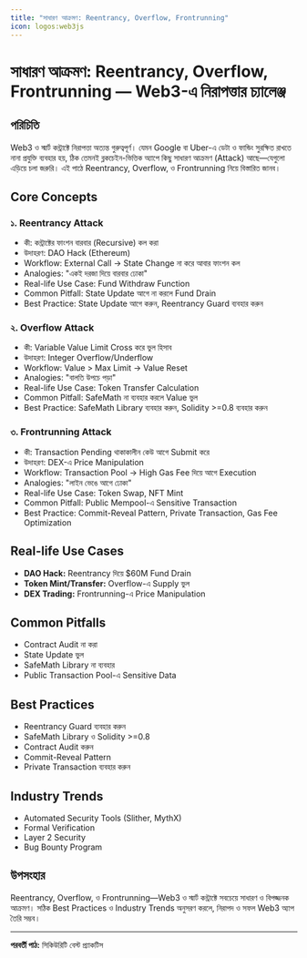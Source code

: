 ```yaml
---
title: "সাধারণ আক্রমণ: Reentrancy, Overflow, Frontrunning"
icon: logos:web3js
---
```


# সাধারণ আক্রমণ: Reentrancy, Overflow, Frontrunning — Web3-এ নিরাপত্তার চ্যালেঞ্জ

## পরিচিতি

Web3 ও স্মার্ট কন্ট্রাক্টে নিরাপত্তা অত্যন্ত গুরুত্বপূর্ণ। যেমন Google বা Uber-এ ডেটা ও ফান্ডিং সুরক্ষিত রাখতে নানা প্রযুক্তি ব্যবহার হয়, ঠিক তেমনই ব্লকচেইন-ভিত্তিক অ্যাপে কিছু সাধারণ আক্রমণ (Attack) আছে—যেগুলো এড়িয়ে চলা জরুরি। এই পাঠে Reentrancy, Overflow, ও Frontrunning নিয়ে বিস্তারিত জানব।

## Core Concepts

### ১. Reentrancy Attack
- কী: কন্ট্রাক্টের ফাংশন বারবার (Recursive) কল করা
- উদাহরণ: DAO Hack (Ethereum)
- Workflow: External Call → State Change না করে আবার ফাংশন কল
- Analogies: "একই দরজা দিয়ে বারবার ঢোকা"
- Real-life Use Case: Fund Withdraw Function
- Common Pitfall: State Update আগে না করলে Fund Drain
- Best Practice: State Update আগে করুন, Reentrancy Guard ব্যবহার করুন

### ২. Overflow Attack
- কী: Variable Value Limit Cross করে ভুল হিসাব
- উদাহরণ: Integer Overflow/Underflow
- Workflow: Value > Max Limit → Value Reset
- Analogies: "বালতি উপচে পড়া"
- Real-life Use Case: Token Transfer Calculation
- Common Pitfall: SafeMath না ব্যবহার করলে Value ভুল
- Best Practice: SafeMath Library ব্যবহার করুন, Solidity >=0.8 ব্যবহার করুন

### ৩. Frontrunning Attack
- কী: Transaction Pending থাকাকালীন কেউ আগে Submit করে
- উদাহরণ: DEX-এ Price Manipulation
- Workflow: Transaction Pool → High Gas Fee দিয়ে আগে Execution
- Analogies: "লাইন ভেঙে আগে ঢোকা"
- Real-life Use Case: Token Swap, NFT Mint
- Common Pitfall: Public Mempool-এ Sensitive Transaction
- Best Practice: Commit-Reveal Pattern, Private Transaction, Gas Fee Optimization

## Real-life Use Cases
- **DAO Hack:** Reentrancy দিয়ে $60M Fund Drain
- **Token Mint/Transfer:** Overflow-এ Supply ভুল
- **DEX Trading:** Frontrunning-এ Price Manipulation

## Common Pitfalls
- Contract Audit না করা
- State Update ভুল
- SafeMath Library না ব্যবহার
- Public Transaction Pool-এ Sensitive Data

## Best Practices
- Reentrancy Guard ব্যবহার করুন
- SafeMath Library ও Solidity >=0.8
- Contract Audit করুন
- Commit-Reveal Pattern
- Private Transaction ব্যবহার করুন

## Industry Trends
- Automated Security Tools (Slither, MythX)
- Formal Verification
- Layer 2 Security
- Bug Bounty Program

## উপসংহার

Reentrancy, Overflow, ও Frontrunning—Web3 ও স্মার্ট কন্ট্রাক্টে সবচেয়ে সাধারণ ও বিপজ্জনক আক্রমণ। সঠিক Best Practices ও Industry Trends অনুসরণ করলে, নিরাপদ ও সফল Web3 অ্যাপ তৈরি সম্ভব।

---

**পরবর্তী পাঠ:** সিকিউরিটি বেস্ট প্র্যাকটিস

